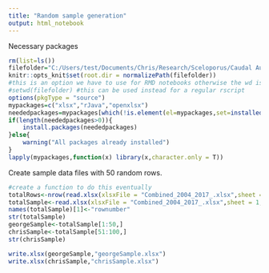 ---
title: "Random sample generation"
output: html_notebook
---

Necessary packages

```{r setup, include=FALSE}
rm(list=ls())
filefolder="C:/Users/test/Documents/Chris/Research/Sceloporus/Caudal Autotomy/Demography"
knitr::opts_knit$set(root.dir = normalizePath(filefolder)) 
#this is an option we have to use for RMD notebooks otherwise the wd is reset after each chunk is executed
#setwd(filefolder) #this can be used instead for a regular rscript
options(pkgType = "source")
mypackages=c("xlsx","rJava","openxlsx") 
neededpackages=mypackages[which(!is.element(el=mypackages,set=installed.packages()))]
if(length(neededpackages>0)){
    install.packages(neededpackages)
}else{
    warning("All packages already installed")
}
lapply(mypackages,function(x) library(x,character.only = T))
```

Create sample data files with 50 random rows.
```{r}
#create a function to do this eventually
totalRows<-nrow(read.xlsx(xlsxFile = "Combined_2004_2017_.xlsx",sheet = 1))
totalSample<-read.xlsx(xlsxFile = "Combined_2004_2017_.xlsx",sheet = 1,rows = c(1,sample(c(2:totalRows),size = 100,replace = F)))
names(totalSample)[1]<-"rownumber" 
str(totalSample)
georgeSample<-totalSample[1:50,]
chrisSample<-totalSample[51:100,]
str(chrisSample)

write.xlsx(georgeSample,"georgeSample.xlsx")
write.xlsx(chrisSample,"chrisSample.xlsx")
```